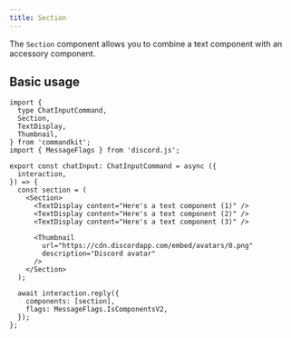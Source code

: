 ```yaml
---
title: Section
---
```


The `Section` component allows you to combine a text component with an
accessory component.

## Basic usage

```tsx title="src/app/commands/section-example.tsx"
import {
  type ChatInputCommand,
  Section,
  TextDisplay,
  Thumbnail,
} from 'commandkit';
import { MessageFlags } from 'discord.js';

export const chatInput: ChatInputCommand = async ({
  interaction,
}) => {
  const section = (
    <Section>
      <TextDisplay content="Here's a text component (1)" />
      <TextDisplay content="Here's a text component (2)" />
      <TextDisplay content="Here's a text component (3)" />

      <Thumbnail
        url="https://cdn.discordapp.com/embed/avatars/0.png"
        description="Discord avatar"
      />
    </Section>
  );

  await interaction.reply({
    components: [section],
    flags: MessageFlags.IsComponentsV2,
  });
};
```
